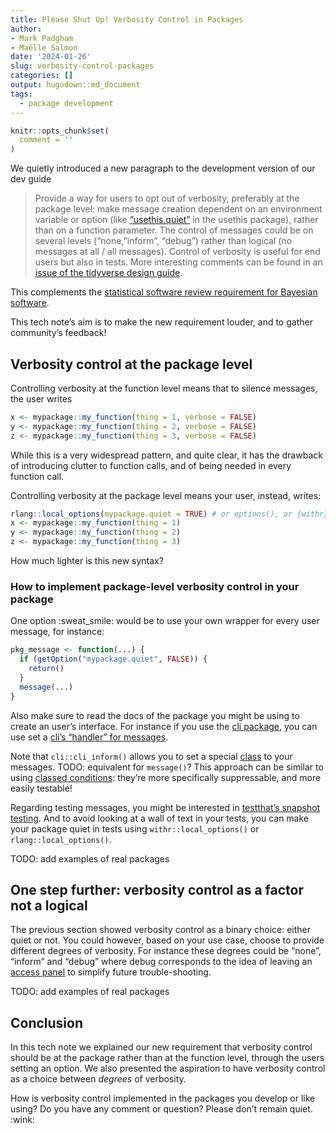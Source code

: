 ```yaml
---
title: Please Shut Up! Verbosity Control in Packages
author: 
- Mark Padgham
- Maëlle Salmon
date: '2024-01-26'
slug: verbosity-control-packages
categories: []
output: hugodown::md_document
tags:
  - package development
---
```


```r
knitr::opts_chunk$set(
  comment = ''
)
```

We quietly introduced a new paragraph to the development version of our dev guide

> Provide a way for users to opt out of verbosity, preferably at the package level: make message creation dependent on an environment variable or option (like ["usethis.quiet"](https://usethis.r-lib.org/reference/ui.html?q=usethis.quiet#silencing-output) in the usethis package), rather than on a function parameter. The control of messages could be on several levels ("none, "inform", "debug") rather than logical (no messages at all / all messages). Control of verbosity is useful for end users but also in tests. More interesting comments can be found in an [issue of the tidyverse design guide](https://github.com/tidyverse/design/issues/42). 

This complements the [statistical software review requirement for Bayesian software](https://stats-devguide.ropensci.org/standards.html#output-verbosity).

This tech note's aim is to make the new requirement louder, and to gather community's feedback!

## Verbosity control at the package level

Controlling verbosity at the function level means that to silence messages, the user writes

```r
x <- mypackage::my_function(thing = 1, verbose = FALSE)
y <- mypackage::my_function(thing = 2, verbose = FALSE)
z <- mypackage::my_function(thing = 3, verbose = FALSE)
```

While this is a very widespread pattern, and quite clear, it has the drawback of introducing clutter to function calls, and of being needed in every function call.

Controlling verbosity at the package level means your user, instead, writes:

```r
rlang::local_options(mypackage.quiet = TRUE) # or options(), or {withr}
x <- mypackage::my_function(thing = 1)
y <- mypackage::my_function(thing = 2)
z <- mypackage::my_function(thing = 3)
```

How much lighter is this new syntax?

### How to implement package-level verbosity control in your package

One option :sweat_smile: would be to use your own wrapper for every user message, for instance:

```r
pkg_message <- function(...) {
  if (getOption("mypackage.quiet", FALSE)) {
    return()
  }
  message(...)
}

```

Also make sure to read the docs of the package you might be using to create an user's interface.
For instance if you use the [cli package](https://blog.r-hub.io/2023/11/30/cliff-notes-about-cli/#how-to-make-cli-quiet-or-not), you can use set a [cli's "handler" for messages](https://cli.r-lib.org/articles/semantic-cli.html#cli-messages).

Note that `cli::cli_inform()` allows you to set a special [class](https://cli.r-lib.org/reference/cli_abort.html) to your messages.
TODO: equivalent for `message()`?
This approach can be similar to using [classed conditions](https://www.mm218.dev/posts/2023-11-07-classed-errors/): they're more specifically suppressable, and more easily testable! 

Regarding testing messages, you might be interested in [testthat's snapshot testing](https://testthat.r-lib.org/articles/snapshotting.html).
And to avoid looking at a wall of text in your tests, you can make your package quiet in tests using `withr::local_options()` or `rlang::local_options()`.

TODO: add examples of real packages

## One step further: verbosity control as a factor not a logical

The previous section showed verbosity control as a binary choice: either quiet or not.
You could however, based on your use case, choose to provide different degrees of verbosity.
For instance these degrees could be "none", "inform" and "debug" where debug corresponds to the idea of leaving an [access panel](https://speakerdeck.com/jennybc/object-of-type-closure-is-not-subsettable?slide=77) to simplify future trouble-shooting.

TODO: add examples of real packages

## Conclusion

In this tech note we explained our new requirement that verbosity control should be at the package rather than at the function level, through the users setting an option.
We also presented the aspiration to have verbosity control as a choice between _degrees_ of verbosity.

How is verbosity control implemented in the packages you develop or like using?
Do you have any comment or question? 
Please don't remain quiet. :wink:
